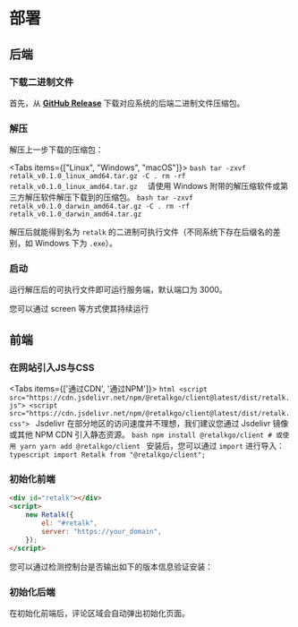 

# 部署

## 后端

<Steps>

### 下载二进制文件

首先，从 **[GitHub Release](https://github.com/retalkgo/retalk/releases/latest)** 下载对应系统的后端二进制文件压缩包。

### 解压

解压上一步下载的压缩包：

<Tabs items={["Linux", "Windows", "macOS"]}>
	<Tab>
		```bash
		tar -zxvf retalk_v0.1.0_linux_amd64.tar.gz -C .
		rm -rf retalk_v0.1.0_linux_amd64.tar.gz 
		```
	</Tab>
	<Tab>请使用 Windows 附带的解压缩软件或第三方解压软件解压下载到的压缩包。</Tab>
	<Tab>
		```bash
		tar -zxvf retalk_v0.1.0_darwin_amd64.tar.gz -C .
		rm -rf retalk_v0.1.0_darwin_amd64.tar.gz 
		```
	</Tab>
</Tabs>

解压后就能得到名为 `retalk` 的二进制可执行文件（不同系统下存在后缀名的差别，如 Windows 下为 `.exe`）。

### 启动

运行解压后的可执行文件即可运行服务端，默认端口为 3000。

<Callout type="info">您可以通过 screen 等方式使其持续运行</Callout>

</Steps>

## 前端

<Steps>

### 在网站引入JS与CSS

<Tabs items={['通过CDN', '通过NPM']}>
    <Tab>
        ```html
        <script src="https://cdn.jsdelivr.net/npm/@retalkgo/client@latest/dist/retalk.js">
        <script src="https://cdn.jsdelivr.net/npm/@retalkgo/client@latest/dist/retalk.css">
        ```
        <Callout type="warning">
                Jsdelivr 在部分地区的访问速度并不理想，我们建议您通过 Jsdelivr 镜像或其他 NPM CDN 引入静态资源。
        </Callout>
    </Tab>
    <Tab>
        ```bash
        npm install @retalkgo/client
        # 或使用 yarn
        yarn add @retalkgo/client
        ```
        安装后，您可以通过 `import` 进行导入：
        ```typescript
        import Retalk from "@retalkgo/client";
        ```
    </Tab>
</Tabs>

### 初始化前端

<!-- eslint-skip -->

```html
<div id="retalk"></div>
<script>
	new Retalk({
		el: "#retalk",
		server: "https://your_domain",
	});
</script>
```

您可以通过检测控制台是否输出如下的版本信息验证安装：

<Version />

### 初始化后端

在初始化前端后，评论区域会自动弹出初始化页面。

</Steps>
